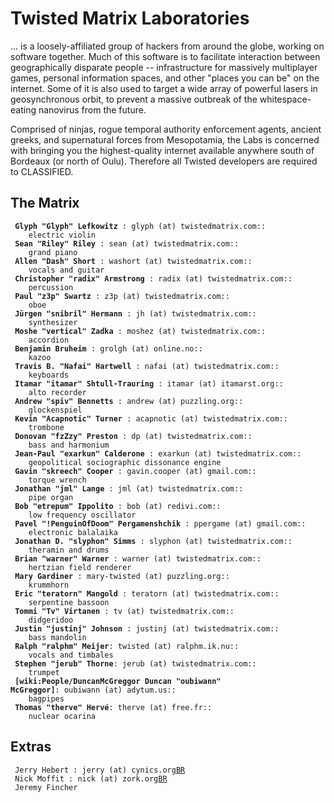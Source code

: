 = Twisted Matrix Laboratories =
... is a loosely-affiliated group of hackers from around the globe, working on software together. Much of this software is to facilitate interaction between geographically disparate people -- infrastructure for massively multiplayer games, personal information spaces, and other "places you can be" on the internet. Some of it is also used to target a wide array of powerful lasers in geosynchronous orbit, to prevent a massive outbreak of the whitespace-eating nanovirus from the future.

Comprised of ninjas, rogue temporal authority enforcement agents, ancient greeks, and supernatural forces from Mesopotamia, the Labs is concerned with bringing you the highest-quality internet available anywhere south of Bordeaux (or north of Oulu). Therefore all Twisted developers are required to CLASSIFIED.

== The Matrix ==

  '''Glyph "Glyph" Lefkowitz''' : glyph (at) twistedmatrix.com::
     electric violin
  '''Sean "Riley" Riley''' : sean (at) twistedmatrix.com::
     grand piano
  '''Allen "Dash" Short''' : washort (at) twistedmatrix.com::
     vocals and guitar
  '''Christopher "radix" Armstrong''' : radix (at) twistedmatrix.com::
     percussion
  '''Paul "z3p" Swartz''' : z3p (at) twistedmatrix.com::
     oboe
  '''Jürgen "snibril" Hermann''' : jh (at) twistedmatrix.com::
     synthesizer
  '''Moshe "vertical" Zadka''' : moshez (at) twistedmatrix.com::
     accordion
  '''Benjamin Bruheim''' : grolgh (at) online.no::
     kazoo
  '''Travis B. "Nafai" Hartwell''' : nafai (at) twistedmatrix.com::
     keyboards
  '''Itamar "itamar" Shtull-Trauring''' : itamar (at) itamarst.org::
     alto recorder
  '''Andrew "spiv" Bennetts''' : andrew (at) puzzling.org::
     glockenspiel
  '''Kevin "Acapnotic" Turner''' : acapnotic (at) twistedmatrix.com::
     trombone
  '''Donovan "fzZzy" Preston''' : dp (at) twistedmatrix.com::
     bass and harmonium
  '''Jean-Paul "exarkun" Calderone''' : exarkun (at) twistedmatrix.com::
     geopolitical sociographic dissonance engine
  '''Gavin "skreech" Cooper''' : gavin.cooper (at) gmail.com::
     torque wrench
  '''Jonathan "jml" Lange''' : jml (at) twistedmatrix.com::
     pipe organ
  '''Bob "etrepum" Ippolito''' : bob (at) redivi.com::
     low frequency oscillator
  '''Pavel "!PenguinOfDoom" Pergamenshchik''' : ppergame (at) gmail.com::
     electronic balalaika
  '''Jonathan D. "slyphon" Simms''' : slyphon (at) twistedmatrix.com::
     theramin and drums
  '''Brian "warner" Warner''' : warner (at) twistedmatrix.com::
     hertzian field renderer
  '''Mary Gardiner''' : mary-twisted (at) puzzling.org::
     krummhorn
  '''Eric "teratorn" Mangold''' : teratorn (at) twistedmatrix.com::
     serpentine bassoon
  '''Tommi "Tv" Virtanen''' : tv (at) twistedmatrix.com::
     didgeridoo
  '''Justin "justinj" Johnson''' : justinj (at) twistedmatrix.com::
     bass mandolin
  '''Ralph "ralphm" Meijer''': twisted (at) ralphm.ik.nu::
     vocals and timbales
  '''Stephen "jerub" Thorne''': jerub (at) twistedmatrix.com::
     trumpet
  '''[wiki:People/DuncanMcGreggor Duncan "oubiwann" McGreggor]''': oubiwann (at) adytum.us::
     bagpipes
  '''Thomas "therve" Hervé''': therve (at) free.fr::
     nuclear ocarina

== Extras ==

  Jerry Hebert : jerry (at) cynics.org[[BR]]
  Nick Moffit : nick (at) zork.org[[BR]]
  Jeremy Fincher
